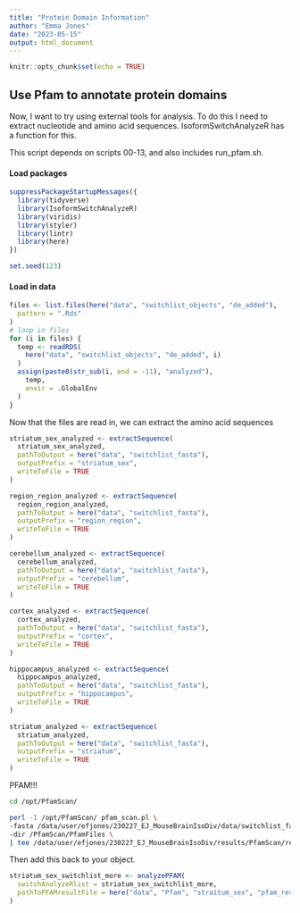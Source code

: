 ```yaml
---
title: "Protein Domain Information"
author: "Emma Jones"
date: "2023-05-15"
output: html_document
---
```


```r
knitr::opts_chunk$set(echo = TRUE)
```


## Use Pfam to annotate protein domains

Now, I want to try using external tools for analysis. To do this I need to extract nucleotide and amino acid sequences. IsoformSwitchAnalyzeR has a function for this.

This script depends on scripts 00-13, and also includes run_pfam.sh.

#### Load packages

```r
suppressPackageStartupMessages({
  library(tidyverse)
  library(IsoformSwitchAnalyzeR)
  library(viridis)
  library(styler)
  library(lintr)
  library(here)
})

set.seed(123)
```

#### Load in data

```r
files <- list.files(here("data", "switchlist_objects", "de_added"),
  pattern = ".Rds"
)
# loop in files
for (i in files) {
  temp <- readRDS(
    here("data", "switchlist_objects", "de_added", i)
  )
  assign(paste0(str_sub(i, end = -11), "analyzed"),
    temp,
    envir = .GlobalEnv
  )
}
```

Now that the files are read in, we can extract the amino acid sequences

```r
striatum_sex_analyzed <- extractSequence(
  striatum_sex_analyzed,
  pathToOutput = here("data", "switchlist_fasta"),
  outputPrefix = "striatum_sex",
  writeToFile = TRUE
)

region_region_analyzed <- extractSequence(
  region_region_analyzed,
  pathToOutput = here("data", "switchlist_fasta"),
  outputPrefix = "region_region",
  writeToFile = TRUE
)

cerebellum_analyzed <- extractSequence(
  cerebellum_analyzed,
  pathToOutput = here("data", "switchlist_fasta"),
  outputPrefix = "cerebellum",
  writeToFile = TRUE
)

cortex_analyzed <- extractSequence(
  cortex_analyzed,
  pathToOutput = here("data", "switchlist_fasta"),
  outputPrefix = "cortex",
  writeToFile = TRUE
)

hippocampus_analyzed <- extractSequence(
  hippocampus_analyzed,
  pathToOutput = here("data", "switchlist_fasta"),
  outputPrefix = "hippocampus",
  writeToFile = TRUE
)

striatum_analyzed <- extractSequence(
  striatum_analyzed,
  pathToOutput = here("data", "switchlist_fasta"),
  outputPrefix = "striatum",
  writeToFile = TRUE
)
```

PFAM!!!

```bash
cd /opt/PfamScan/

perl -I /opt/PfamScan/ pfam_scan.pl \
-fasta /data/user/efjones/230227_EJ_MouseBrainIsoDiv/data/switchlist_fasta/region_region_AA.fasta \
-dir /PfamScan/PfamFiles \
| tee /data/user/efjones/230227_EJ_MouseBrainIsoDiv/results/PfamScan/region_region_pfamscan_out.txt
```

Then add this back to your object.

```r

striatum_sex_switchlist_more <- analyzePFAM(
  switchAnalyzeRlist = striatum_sex_switchlist_more,
  pathToPFAMresultFile = here("data", "Pfam", "straitum_sex", "pfam_results.txt")
)


```

